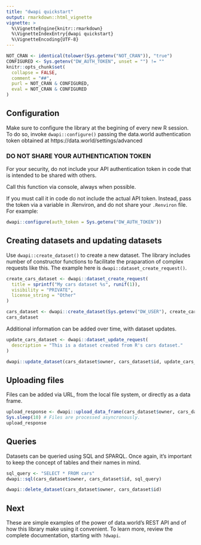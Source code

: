 ```yaml
---
title: "dwapi quickstart"
output: rmarkdown::html_vignette
vignette: >
  %\VignetteEngine{knitr::rmarkdown}
  %\VignetteIndexEntry{dwapi quickstart}
  %\VignetteEncoding{UTF-8}
---
```

```r
NOT_CRAN <- identical(tolower(Sys.getenv("NOT_CRAN")), "true")
CONFIGURED <- Sys.getenv("DW_AUTH_TOKEN", unset = "") != ""
knitr::opts_chunk$set(
  collapse = FALSE,
  comment = "##",
  purl = NOT_CRAN & CONFIGURED,
  eval = NOT_CRAN & CONFIGURED
)
```

## Configuration

Make sure to configure the library at the begining of every new R session.
To do so, invoke `dwapi::configure()` passing the data.world authentication token obtained at https://data.world/settings/advanced

### DO NOT SHARE YOUR AUTHENTICATION TOKEN

For your security, do not include your API authentication token in code that
is intended to be shared with others.

Call this function via console, always when possible.

If you must call it in code do not include the actual API token.
Instead, pass the token via a variable in .Renviron, and do not share
your `.Renviron` file. For example:

```r
dwapi::configure(auth_token = Sys.getenv("DW_AUTH_TOKEN"))
```

## Creating datasets and updating datasets

Use `dwapi::create_dataset()` to create a new dataset.
The library includes number of constructor functions to facilitate the praparation of complex requests like this. The example here is `dwapi::dataset_create_request()`.
```r
create_cars_dataset <- dwapi::dataset_create_request(
  title = sprintf("My cars dataset %s", runif(1)),
  visibility = "PRIVATE",
  license_string = "Other"
)

cars_dataset <- dwapi::create_dataset(Sys.getenv("DW_USER"), create_cars_dataset)
cars_dataset
```

Additional information can be added over time, with dataset updates.
```r
update_cars_dataset <- dwapi::dataset_update_request(
  description = "This is a dataset created from R's cars dataset."
)

dwapi::update_dataset(cars_dataset$owner, cars_dataset$id, update_cars_dataset)
```

## Uploading files

Files can be added via URL, from the local file system, or directly as a data frame.
```r
upload_response <- dwapi::upload_data_frame(cars_dataset$owner, cars_dataset$id, cars, "cars.csv")
Sys.sleep(10) # Files are processed asyncronously.
upload_response
```

## Queries

Datasets can be queried using SQL and SPARQL.
Once again, it's important to keep the concept of tables and their names in mind.
```r
sql_query <- "SELECT * FROM cars"
dwapi::sql(cars_dataset$owner, cars_dataset$id, sql_query)
```

```r
dwapi::delete_dataset(cars_dataset$owner, cars_dataset$id)
```

## Next

These are simple examples of the power of data.world's REST API and of how this library make using it convenient.
To learn more, review the complete documentation, starting with `?dwapi`.
